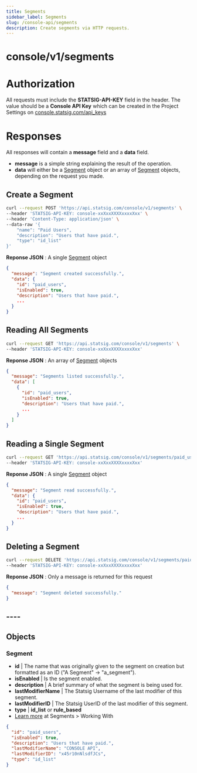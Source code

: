 ```yaml
---
title: Segments
sidebar_label: Segments
slug: /console-api/segments
description: Create segments via HTTP requests.
---
```


# console/v1/segments

# Authorization

All requests must include the **STATSIG-API-KEY** field in the header. The value should be a **Console API Key** which can be created in the Project Settings on [console.statsig.com/api_keys](https://console.statsig.com/api_keys)

# Responses

All responses will contain a **message** field and a **data** field.

- **message** is a simple string explaining the result of the operation.
- **data** will either be a [Segment](#segment-object) object or an array of [Segment](#segment-object) objects, depending on the request you made.

## Create a Segment

```bash
curl --request POST 'https://api.statsig.com/console/v1/segments' \
--header 'STATSIG-API-KEY: console-xxXxxXXXXxxxxXxx' \
--header 'Content-Type: application/json' \
--data-raw '{
    "name": "Paid Users",
    "description": "Users that have paid.",
    "type": "id_list"
}'
```

**Reponse JSON** : A single [Segment](#segment-object) object

```json
{
  "message": "Segment created successfully.",
  "data": {
    "id": "paid_users",
    "isEnabled": true,
    "description": "Users that have paid.",
    ...
  }
}
```

## Reading All Segments

```bash
curl --request GET 'https://api.statsig.com/console/v1/segments' \
--header 'STATSIG-API-KEY: console-xxXxxXXXXxxxxXxx'
```

**Reponse JSON** : An array of [Segment](#segment-object) objects

```json
{
  "message": "Segments listed successfully.",
  "data": [
    {
      "id": "paid_users",
      "isEnabled": true,
      "description": "Users that have paid.",
      ...
    }
  ]
}
```

## Reading a Single Segment

```bash
curl --request GET 'https://api.statsig.com/console/v1/segments/paid_users' \
--header 'STATSIG-API-KEY: console-xxXxxXXXXxxxxXxx'
```

**Reponse JSON** : A single [Segment](#segment-object) object

```json
{
  "message": "Segment read successfully.",
  "data": {
    "id": "paid_users",
    "isEnabled": true,
    "description": "Users that have paid.",
    ...
  }
}
```

## Deleting a Segment

```bash
curl --request DELETE 'https://api.statsig.com/console/v1/segments/paid_users' \
--header 'STATSIG-API-KEY: console-xxXxxXXXXxxxxXxx'
```

**Reponse JSON** : Only a message is returned for this request

```json
{
  "message": "Segment deleted successfully."
}
```

## ----

## Objects

<a name="segment-object"></a>

### Segment

- **id** | The name that was originally given to the segment on creation but formatted as an ID ("A Segment" -> "a_segment").
- **isEnabled** | Is the segment enabled.
- **description** | A brief summary of what the segment is being used for.
- **lastModifierName** | The Statsig Username of the last modifier of this segment.
- **lastModifierID** | The Statsig UserID of the last modifier of this segment.
- **type** | **id_list** or **rule_based**
- [Learn more](/segments/working-with) at Segments > Working With

```json
{
  "id": "paid_users",
  "isEnabled": true,
  "description": "Users that have paid.",
  "lastModifierName": "CONSOLE API",
  "lastModifierID": "x45r10nNlsdfJCs",
  "type": "id_list"
}
```
